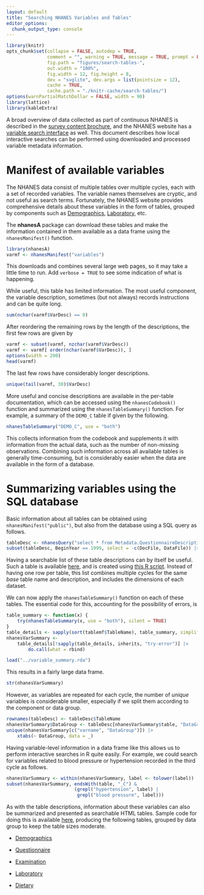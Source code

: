 ```yaml
---
layout: default
title: "Searching NHANES Variables and Tables"
editor_options: 
  chunk_output_type: console
---
```


```r
library(knitr)
opts_chunk$set(collapse = FALSE, autodep = TRUE, 
               comment = "", warning = TRUE, message = TRUE, prompt = FALSE,
               fig.path = "figures/search-tables-",
               out.width = "100%",
               fig.width = 12, fig.height = 8,
               dev = "svglite", dev.args = list(pointsize = 12),
               cache = TRUE,
               cache.path = "./knitr-cache/search-tables/")
options(warnPartialMatchDollar = FALSE, width = 90)
library(lattice)
library(kableExtra)
```

A broad overview of data collected as part of continuous NHANES is
described in the [survey content
brochure](https://wwwn.cdc.gov/nchs/data/nhanes/survey_contents.pdf),
and the NHANES website has a [variable search
interface](https://wwwn.cdc.gov/nchs/nhanes/search/default.aspx) as
well. This document describes how local interactive searches can be
performed using downloaded and processed variable metadata
information.


# Manifest of available variables

The NHANES data consist of multiple tables over multiple cycles, each
with a set of recorded variables. The variable names themselves are
cryptic, and not useful as search terms. Fortunately, the NHANES
website provides comprehensive details about these variables in the
form of tables, grouped by components such as
[Demographics](https://wwwn.cdc.gov/nchs/nhanes/search/variablelist.aspx?Component=Demographics),
[Laboratory](https://wwwn.cdc.gov/nchs/nhanes/search/variablelist.aspx?Component=Laboratory),
etc.

The __nhanesA__ package can download these tables and make the information
contained in them available as a data frame using the
`nhanesManifest()` function.

```r
library(nhanesA)
varmf <- nhanesManifest("variables")
```

This downloads and combines several large web pages, so it may take a
little time to run. Add `verbose = TRUE` to see some indication of
what is happening.

While useful, this table has limited information. The most useful
component, the variable description, sometimes (but not always)
records instructions and can be quite long. 


```r
sum(nchar(varmf$VarDesc) == 0)
```

After reordering the remaining rows by the length of the descriptions,
the first few rows are given by

```r
varmf <- subset(varmf, nzchar(varmf$VarDesc))
varmf <- varmf[ order(nchar(varmf$VarDesc)), ]
options(width = 200)
head(varmf)
```

The last few rows have considerably longer descriptions.

```r
unique(tail(varmf, 30)$VarDesc)
```

More useful and concise descriptions are available in the per-table
documentation, which can be accessed using the `nhanesCodebook()`
function and summarized using the `nhanesTableSummary()` function. For
example, a summary of the `DEMO_C` table if given by the following.

```r
nhanesTableSummary("DEMO_C", use = "both")
```

This collects information from the codebook and supplements it with
information from the actual data, such as the number of non-missing
observations. Combining such information across all available tables
is generally time-consuming, but is considerably easier when the data
are available in the form of a database. 

# Summarizing variables using the SQL database

<!-- 

These are useful: should we have a R function to get these in phonto?

phonto::nhanesQuery("select * from Metadata.QuestionnaireDescriptions") |> str()
phonto::nhanesQuery("select * from Metadata.QuestionnaireVariables") |> str()
phonto::nhanesQuery("select * from Metadata.VariableCodebook") |> str()

-->

Basic information about all tables can be obtained using
`nhanesManifest("public")`, but also from the database using a SQL
query as follows.

```r
tableDesc <- nhanesQuery("select * from Metadata.QuestionnaireDescriptions")
subset(tableDesc, BeginYear == 1999, select = -c(DocFile, DataFile)) |> head(10)
```

Having a searchable list of these table descriptions can by itself be
useful. Such a table is available
[here](../tables/table-summary.html), and is created using [this R
script](../scripts/generate-table-summary.R). Instead of having one
row per table, this list combines multiple cycles for the same _base_
table name and description, and includes the dimensions of each
dataset.

We can now apply the `nhanesTableSummary()` function on each of these
tables. The essential code for this, accounting for the possibility of
errors, is

```r
table_summary <- function(x) {
    try(nhanesTableSummary(x, use = "both"), silent = TRUE)
}
table_details <- sapply(sort(tablemf$TableName), table_summary, simplify = FALSE)
nhanesVarSummary <-
    table_details[!sapply(table_details, inherits, "try-error")] |>
        do.call(what = rbind)
```

```r
load("../variable_summary.rda")
```

This results in a fairly large data frame.

```r
str(nhanesVarSummary)
```

However, as variables are repeated for each cycle, the number of
_unique_ variables is considerable smaller, especially if we split
them according to the component or data group.

```r
rownames(tableDesc) <- tableDesc$TableName
nhanesVarSummary$DataGroup <- tableDesc[nhanesVarSummary$table, "DataGroup"]
unique(nhanesVarSummary[c("varname", "DataGroup")]) |>
    xtabs(~ DataGroup, data = _)
```

Having variable-level information in a data frame like this allows us
to perform interactive searches in R quite easily. For example, we
could search for variables related to blood pressure or hypertension recorded in the 
third cycle as follows.

```r
nhanesVarSummary <- within(nhanesVarSummary, label <- tolower(label))
subset(nhanesVarSummary, endsWith(table, "_C") &
                         (grepl("hypertension", label) |
                          grepl("blood pressure", label)))
```

As with the table descriptions, information about these variables can
also be summarized and presented as searchable HTML tables. Sample
code for doing this is available
[here](../scripts/generate-variable-summary.R), producing the
following tables, grouped by data group to keep the table sizes
moderate.

- [Demographics](../tables/variable-summary-demographics.html)

- [Questionnaire](../tables/variable-summary-questionnaire.html)

- [Examination](../tables/variable-summary-examination.html)

- [Laboratory](../tables/variable-summary-laboratory.html)

- [Dietary](../tables/variable-summary-dietary.html)

